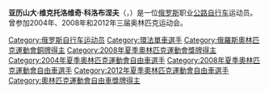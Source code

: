 {{BLPsources}}
{{Expand|time=2015-05-14}}
{{Infobox Cyclist
| ridername      = 亚历山大·科洛布涅夫
| image          = Henninger Turm 2006 - Rabobank-a.jpg
| image_caption  = 
| fullname       = 亚历山大·维克托洛维奇·科洛布涅夫
| nickname       = 
| dateofbirth    = 1981年5月4日
| country        = {{RUS}}
| height         = 
| weight         = 
| currentteam    = 盛宝银行车队
| discipline     = 公路自行车
| role           = 骑手
| ridertype      = 
| proyears       = 2002<br />2003－2004<br />2005－2006<br />2007－2009<br />2010－2011
| proteams       = Acqua & Sapone<br />多米那<br />荷兰合作银行<br />CSC车队<br />喀秋莎车队
| majorwins      = 
| updated        = 2012年1月11日
}}
{{MedalTableTop}}
{{MedalCountry| {{RUS}} }}
{{MedalSport| [[公路自行车运动|公路自行车]] }}
{{MedalCompetition|世界锦标赛}}
{{MedalSilver |[[2007年国际自行车联合会公路自行车世界锦标赛|2007年斯图加特]]|[[2007年国际自行车联合会公路自行车世界锦标赛－男子公路赛|男子公路赛]]}}
{{MedalBottom}}

'''亚历山大·维克托洛维奇·科洛布涅夫'''（{{lang-ru|Александр Викторович Колобнев}}，{{bd|1981年|5月4日}}）是一位[[俄罗斯|俄罗斯]]职业[[公路自行车运动|公路自行车]]运动员。曾参加2004年、2008年和2012年三届奥林匹克运动会。

{{Russia-sport-bio-stub}}
{{DEFAULTSORT:Kolobnev, Alexander}}
[[Category:俄罗斯自行车运动员|Category:俄罗斯自行车运动员]]
[[Category:環法單車選手|Category:環法單車選手]]
[[Category:俄羅斯奧林匹克運動會銅牌得主|Category:俄羅斯奧林匹克運動會銅牌得主]]
[[Category:2008年夏季奧林匹克運動會獎牌得主|Category:2008年夏季奧林匹克運動會獎牌得主]]
[[Category:2004年夏季奧林匹克運動會自由車選手|Category:2004年夏季奧林匹克運動會自由車選手]]
[[Category:2008年夏季奧林匹克運動會自由車選手|Category:2008年夏季奧林匹克運動會自由車選手]]
[[Category:2012年夏季奧林匹克運動會自由車選手|Category:2012年夏季奧林匹克運動會自由車選手]]
[[Category:奧林匹克運動會自由車獎牌得主|Category:奧林匹克運動會自由車獎牌得主]]